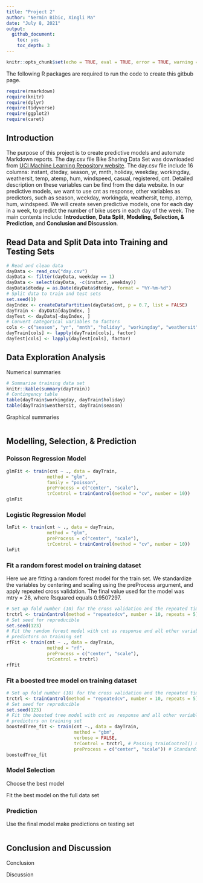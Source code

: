 ```yaml
---
title: "Project 2"
author: "Nermin Bibic, Xingli Ma"
date: "July 8, 2021"
output:
  github_document:
    toc: yes
    toc_depth: 3
---       
```


```r
knitr::opts_chunk$set(echo = TRUE, eval = TRUE, error = TRUE, warning = FALSE, message = FALSE, cache = TRUE)
```         

The following R packages are required to run the code to create this gitbub page.    

```r
require(rmarkdown)
require(knitr)
require(dplyr)
require(tidyverse)
require(ggplot2)
require(caret)
```             

## Introduction    

The purpose of this project is to create predictive models and automate Markdown reports. The day.csv file Bike Sharing Data Set was downloaded from [UCI Machine Learning Repository website](https://archive.ics.uci.edu/ml/datasets/Bike+Sharing+Dataset). The day.csv file include 16 columns: instant, dteday, season, yr, mnth, holiday, weekday, workingday, weathersit, temp, atemp, hum, windspeed, casual, registered, cnt. Detailed description on these variables can be find from the data website. In our predictive models, we want to use cnt as response, other variables as predictors, such as season, weekday, workingda, weathersit, temp, atemp, hum, windspeed. We will create seven predictive models, one for each day in a week, to predict the number of bike users in each day of the week.
The main contents include: **Introduction**, **Data Split**, **Modeling, Selection, & Prediction**, and **Conclusion and Discussion**.


## Read Data and Split Data into Training and Testing Sets   

```r
# Read and clean data
dayData <- read_csv("day.csv")
dayData <- filter(dayData, weekday == 1)
dayData <- select(dayData, -c(instant, weekday))
dayData$dteday = as.Date(dayData$dteday, format = "%Y-%m-%d")
# Split data to train and test sets
set.seed(1)
dayIndex <- createDataPartition(dayData$cnt, p = 0.7, list = FALSE)
dayTrain <- dayData[dayIndex, ]
dayTest <- dayData[-dayIndex, ]
# Convert categorical variables to factors
cols <- c("season", "yr", "mnth", "holiday", "workingday", "weathersit")
dayTrain[cols] <- lapply(dayTrain[cols], factor)
dayTest[cols] <- lapply(dayTest[cols], factor)
```   

## Data Exploration Analysis    

Numerical summaries

```r
# Summarize training data set
knitr::kable(summary(dayTrain))
# Contingency table
table(dayTrain$workingday, dayTrain$holiday)
table(dayTrain$weathersit, dayTrain$season)
```    

Graphical summaries    

```r

```


## Modelling, Selection, & Prediction    

### Poisson Regression Model   

```r
glmFit <- train(cnt ~ ., data = dayTrain,
               method = "glm",
               family = "poisson",
               preProcess = c("center", "scale"),
               trControl = trainControl(method = "cv", number = 10))
glmFit
```   

### Logistic Regression Model    

```r
lmFit <- train(cnt ~ ., data = dayTrain,
               method = "glm",
               preProcess = c("center", "scale"),
               trControl = trainControl(method = "cv", number = 10))
lmFit
```

### Fit a random forest model on training dataset    

Here we are fitting a random forest model for the train set. We standardize the variables by centering and scaling using the preProcess argument, and apply repeated cross validation. The final value used for the model was mtry = 26, where Rsquared equals 0.9507297.    

```r
# Set up fold number (10) for the cross validation and the repeated times (5) of the whole CV 
trctrl <- trainControl(method = "repeatedcv", number = 10, repeats = 5)
# Set seed for reproducible
set.seed(123)
# Fit the random forest model with cnt as response and all other variables as
# predictors on training set
rfFit <- train(cnt ~ ., data = dayTrain,
               method = "rf",
               preProcess = c("center", "scale"),
               trControl = trctrl)
rfFit
```    


### Fit a boosted tree model on training dataset    
```r
# Set up fold number (10) for the cross validation and the repeated times (5) of the whole CV 
trctrl <- trainControl(method = "repeatedcv", number = 10, repeats = 5)
# Set seed for reproducible
set.seed(123)
# Fit the boosted tree model with cnt as response and all other variables as 
# predictors on training set
boostedTree_fit <- train(cnt ~., data = dayTrain,
                         method = "gbm",
                         verbose = FALSE,
                         trControl = trctrl, # Passing trainControl() method
                         preProcess = c("center", "scale")) # Standardize the training dataset
boostedTree_fit
```     

### Model Selection    

Choose the best model    

Fit the best model on the full data set    


### Prediction    

Use the final model make predictions on testing set    

```r

```


## Conclusion and Discussion    

Conclusion    


Discussion    


